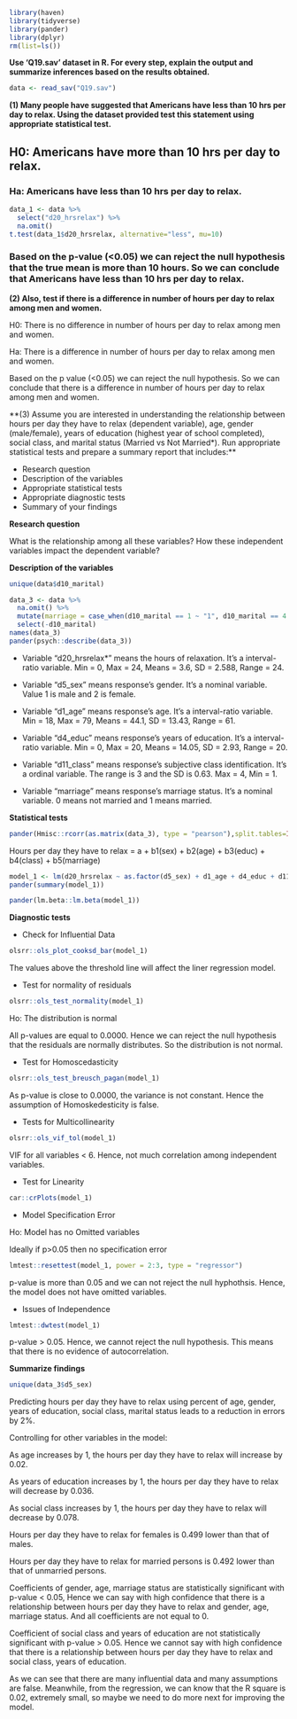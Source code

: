 ```r
library(haven)
library(tidyverse)
library(pander)
library(dplyr)
rm(list=ls())
```


**Use 'Q19.sav' dataset in R. For every step, explain the output and summarize inferences based on the results obtained.**

```r
data <- read_sav("Q19.sav")
```

**(1) Many people have suggested that Americans have less than 10 hrs per day to relax. Using the dataset provided test this statement using appropriate statistical test.**

## H0: Americans have more than 10 hrs per day to relax.

### Ha: Americans have less than 10 hrs per day to relax.

```r
data_1 <- data %>% 
  select("d20_hrsrelax") %>% 
  na.omit()
t.test(data_1$d20_hrsrelax, alternative="less", mu=10)
```

### Based on the p-value (<0.05) we can reject the null hypothesis that the true mean is more than 10 hours. So we can conclude that Americans have less than 10 hrs per day to relax.


**(2) Also, test if there is a difference in number of hours per day to relax among men and women.**

H0: There is no difference in number of hours per day to relax among men and women.

Ha: There is a difference in number of hours per day to relax among men and women.


Based on the p value (<0.05) we can reject the null hypothesis. So we can conclude that there is a difference in number of hours per day to relax among men and women.

**(3) Assume you are interested in understanding the relationship between hours per day they have to relax (dependent variable), age, gender (male/female), years of education (highest year of school completed), social class, and marital status (Married vs Not Married*). Run appropriate statistical tests and prepare a summary report that includes:**

* Research question 
* Description of the variables
* Appropriate statistical tests
* Appropriate diagnostic tests
* Summary of your findings

**Research question**

What is the relationship among all these variables? How these independent variables impact the dependent variable? 

**Description of the variables**

```r
unique(data$d10_marital)
```

```r
data_3 <- data %>% 
  na.omit() %>% 
  mutate(marriage = case_when(d10_marital == 1 ~ "1", d10_marital == 4 ~ "1", TRUE ~ "0" )) %>% 
  select(-d10_marital)
names(data_3)
pander(psych::describe(data_3))
```


* Variable "d20_hrsrelax*" means the hours of relaxation. It's a interval-ratio variable. Min = 0, Max = 24, Means = 3.6, SD = 2.588, Range = 24.

* Variable "d5_sex" means response's gender. It's a nominal variable. Value 1 is male and 2 is female. 

* Variable "d1_age" means response's age. It's a interval-ratio variable. Min = 18, Max = 79, Means = 44.1, SD = 13.43, Range = 61.

* Variable "d4_educ" means response's years of education. It's a interval-ratio variable. Min = 0, Max = 20, Means = 14.05, SD = 2.93, Range = 20.

* Variable "d11_class" means response's subjective class identification. It's a ordinal variable. The range is 3 and the SD is 0.63. Max = 4, Min = 1.

* Variable "marriage" means response's marriage status. It's a nominal variable. 0 means not married and 1 means married.

**Statistical tests**

```r
pander(Hmisc::rcorr(as.matrix(data_3), type = "pearson"),split.tables=Inf)
```

Hours per day they have to relax = a + b1(sex) + b2(age) + b3(educ) + b4(class) + b5(marriage)

```r
model_1 <- lm(d20_hrsrelax ~ as.factor(d5_sex) + d1_age + d4_educ + d11_class + as.factor(marriage), data=data_3)
pander(summary(model_1))
```

```r
pander(lm.beta::lm.beta(model_1))
```


**Diagnostic tests**

* Check for Influential Data

```r
olsrr::ols_plot_cooksd_bar(model_1)
```

The values above the threshold line will affect the liner regression model.

* Test for normality of residuals

```r
olsrr::ols_test_normality(model_1)
```

Ho: The distribution is normal

All p-values are equal to 0.0000. Hence we can reject the null hypothesis that the residuals are normally distributes. So the distribution is not normal.

* Test for Homoscedasticity

```r
olsrr::ols_test_breusch_pagan(model_1)
```

As p-value is close to 0.0000, the variance is not constant. Hence the assumption of Homoskedesticity is false.

* Tests for Multicollinearity

```r
olsrr::ols_vif_tol(model_1)
```

VIF for all variables < 6. Hence, not much correlation among independent variables.

* Test for Linearity

```r
car::crPlots(model_1)
```

* Model Specification Error

Ho: Model has no Omitted variables

Ideally if p>0.05 then no specification error

```r
lmtest::resettest(model_1, power = 2:3, type = "regressor")
```

p-value is more than 0.05 and we can not reject the null hyphothsis. Hence, the model does not have omitted variables.

* Issues of Independence

```r
lmtest::dwtest(model_1)
```

p-value > 0.05. Hence, we cannot reject the null hypothesis. This means that there is no evidence of autocorrelation.

**Summarize findings**

```r
unique(data_3$d5_sex)
```


Predicting hours per day they have to relax using percent of age, gender, years of education, social class, marital status leads to a reduction in errors by 2%.

Controlling for other variables in the model:

As age increases by 1, the hours per day they have to relax will increase by 0.02.

As years of education increases by 1, the hours per day they have to relax will decrease by 0.036.

As social class increases by 1, the hours per day they have to relax will decrease by 0.078.

Hours per day they have to relax for females is 0.499 lower than that of males.

Hours per day they have to relax for married persons is 0.492 lower than that of unmarried persons.

Coefficients of gender, age, marriage status are statistically significant with p-value < 0.05, Hence we can say with high confidence that there is a relationship between hours per day they have to relax and gender, age, marriage status. And all coefficients are not equal to 0.

Coefficient of social class and years of education are not statistically significant with p-value > 0.05. Hence we cannot say with high confidence that there is a relationship between hours per day they have to relax and social class, years of education.

As we can see that there are many influential data and many assumptions are false. Meanwhile, from the regression, we can know that the R square is 0.02, extremely small, so maybe we need to do more next for improving the model. 